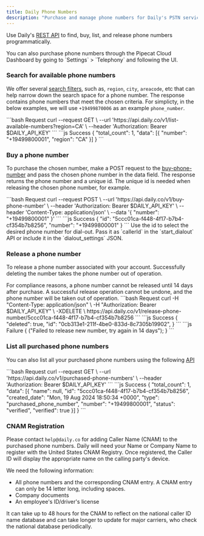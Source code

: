 ```yaml
---
title: Daily Phone Numbers
description: "Purchase and manage phone numbers for Daily's PSTN services"
---
```


Use Daily's [REST API](https://docs.daily.co/reference/rest-api/phone-numbers) to find, buy, list, and release phone numbers programmatically.

<Tip>
  You can also purchase phone numbers through the Pipecat Cloud Dashboard by
  going to `Settings` > `Telephony` and following the UI.
</Tip>

### Search for available phone numbers

We offer several [search filters](https://docs.daily.co/reference/rest-api/phone-numbers/list-available-numbers), such as, `region`, `city`, `areacode`, etc that can help narrow down the search space for a phone number. The response contains phone numbers that meet the chosen criteria. For simplicty, in the below examples, we will use `+19499870006` as an example `phone_number`.

<CodeGroup>
```bash Request
curl --request GET \
  --url 'https://api.daily.co/v1/list-available-numbers?region=CA' \
  --header 'Authorization: Bearer $DAILY_API_KEY'
```
```js Success
{
    "total_count": 1,
    "data": [{
        "number": "+19499800001",
        "region": "CA"
    }]
}
```
</CodeGroup>

### Buy a phone number

To purchase the chosen number, make a POST request to the [buy-phone-number](https://docs.daily.co/reference/rest-api/phone-numbers/buy-phone-number) and pass the chosen phone number in the data field. The response returns the phone number and a unique id. The unique id is needed when releasing the chosen phone number, for example.

<CodeGroup>
```bash Request
curl --request POST \
  --url 'https://api.daily.co/v1/buy-phone-number' \
  --header 'Authorization: Bearer $DAILY_API_KEY' \
  --header 'Content-Type: application/json' \
  --data '{
        "number": "+19499800001"
}'
```
```js Success
{
    "id": "5ccc01ca-f448-4f17-b7b4-cf354b7b8256",
    "number": "+19499800001"
}
```
</CodeGroup>

<Info>
  Use the id to select the desired phone number for dial-out. Pass it as
  `callerId` in the `start_dialout` API or include it in the `dialout_settings`
  JSON.
</Info>

### Release a phone number

To release a phone number associated with your account. Successfully deleting the number takes the phone number out of operation.

<Warning>
  For compliance reasons, a phone number cannot be released until 14 days after
  purchase. A successful release operation cannot be undone, and the phone
  number will be taken out of operation.
</Warning>

<CodeGroup>
```bash Request
curl -H "Content-Type: application/json" \
  -H "Authorization: Bearer $DAILY_API_KEY" \
  -XDELETE \
  https://api.daily.co/v1/release-phone-number/5ccc01ca-f448-4f17-b7b4-cf354b7b8256
```
```js Success
{
  "deleted": true,
  "id": "0cb313e1-211f-4be0-833d-8c7305b19902",
}
```
```js Failure
{
  ("Failed to release new number, try again in 14 days");
}
```
</CodeGroup>

### List all purchased phone numbers

You can also list all your purchased phone numbers using the following [API](https://docs.daily.co/reference/rest-api/phone-numbers/purchased-phone-numbers)

<CodeGroup>
```bash Request
curl --request GET \
  --url 'https://api.daily.co/v1/purchased-phone-numbers' \
  --header 'Authorization: Bearer $DAILY_API_KEY'
```
```js Success
{
    "total_count": 1,
    "data": [{
        "name": null,
        "id": "5ccc01ca-f448-4f17-b7b4-cf354b7b8256",
        "created_date": "Mon, 19 Aug 2024 18:50:34 +0000",
        "type": "purchased_phone_number",
        "number": "+19499800001",
        "status": "verified",
        "verified": true
    }]
}
```
</CodeGroup>

### CNAM Registration

Please contact `help@daily.co` for adding Caller Name (CNAM) to the purchased phone numbers. Daily will need your Name or Company Name to register with the United States CNAM Registry. Once registered, the Caller ID will display the appropriate name on the calling party's device.

We need the following information:

- All phone numbers and the corresponding CNAM entry. A CNAM entry can only be 14 letter long, including spaces.
- Company documents
- An employee's ID/driver's license

<Info>
  It can take up to 48 hours for the CNAM to reflect on the national caller ID
  name database and can take longer to update for major carriers, who check the
  national database periodically.
</Info>
